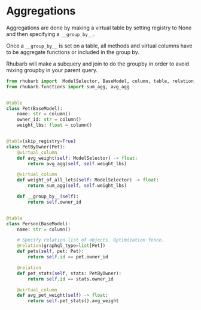 # Aggregations

Aggregations are done by making a virtual table by setting registry to None and then specifying a `__group_by__`.

Once a `__group_by__` is set on a table, all methods and virtual columns have to be aggregate functions or included in the group by.

Rhubarb will make a subquery and join to do the groupby in order to avoid mixing groupby in your parent query.

```python
from rhubarb import  ModelSelector, BaseModel, column, table, relation, virtual_column
from rhubarb.functions import sum_agg, avg_agg


@table
class Pet(BaseModel):
    name: str = column()
    owner_id: str = column()
    weight_lbs: float = column()


@table(skip_registry=True)
class PetByOwner(Pet):
    @virtual_column
    def avg_weight(self: ModelSelector) -> float:
        return avg_agg(self, self.weight_lbs)

    @virtual_column
    def weight_of_all_lets(self: ModelSelector) -> float:
        return sum_agg(self, self.weight_lbs)

    def __group_by__(self):
        return self.owner_id


@table
class Person(BaseModel):
    name: str = column()

    # Specify relation list of objects. Optimization fence.
    @relation(graphql_type=list[Pet])
    def pets(self, pet: Pet):
        return self.id == pet.owner_id

    @relation
    def pet_stats(self, stats: PetByOwner):
        return self.id == stats.owner_id

    @virtual_column
    def avg_pet_weight(self) -> float:
        return self.pet_stats().avg_weight
```
